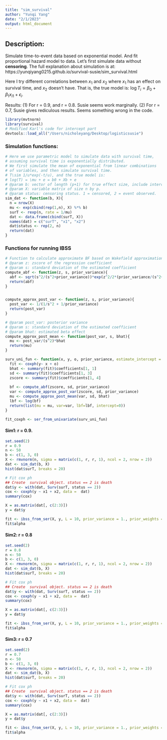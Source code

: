 ```yaml
---
title: "sim_survival"
author: "Yunqi Yang"
date: "2/1/2023"
output: html_document
---
```


## Description:
Simulate time-to-event data based on exponential model. And fit proportional hazard model to data. Let's first simulate data without **censoring**. The full explanation about simulation is at: https://yunqiyang0215.github.io/survival-susie/sim_survival.html


Here I try different correlations between $x_1$ and $x_2$ where $x_1$ has an effect on survival time, and $x_2$ doesn't have. That is, the true model is: $\log T_i = \beta_0+\beta_1x_{i1} +\epsilon_i$. 

Results: 
(1) For r = 0.9, and r = 0.8. Susie seems work marginally. 
(2) For r = 0.7, Susie gives rediculous results. Seems something wrong in the code. 
```r
library(mvtnorm)
library(survival)
# Modified Karl's code for intercept part
devtools::load_all("/Users/nicholeyang/Desktop/logisticsusie")
```

### Simulation functions:
```r
# Here we use parametric model to simulate data with survival time,
# assuming survival time is exponentially distributed. 
# We first simulate the mean of exponential from linear combinations
# of variables, and then simulate survival time. 
# T\sim 1/u*exp(-t/u), and the true model is:
# log(T) = \mu + e = b0 + Xb + e
# @param b: vector of length (p+1) for true effect size, include intercept.
# @param X: variable matrix of size n by p. 
# @param status: censoring status. 1 = censored, 2 = event observed. 
sim_dat <- function(b, X){
  n = nrow(X)
  mu <- exp(cbind(rep(1,n), X) %*% b)
  surT <- rexp(n, rate = 1/mu)
  dat <- data.frame(cbind(surT, X))
  names(dat) = c("surT", "x1", "x2")
  dat$status <- rep(2, n)
  return(dat)
}
```

### Functions for running IBSS
```r
# Function to calculate approximate BF based on Wakefield approximation
# @param z: zscore of the regression coefficient
# @param s: standard deviation of the estimated coefficient
compute_abf <- function(z, s, prior_variance){
  abf <- sqrt(s^2/(s^2+prior_variance))*exp(z^2/2*(prior_variance/(s^2+prior_variance)))
  return(abf)
}


compute_approx_post_var <- function(z, s, prior_variance){
  post_var <- 1/(1/s^2 + 1/prior_variance)
  return(post_var)
}

# @param post_var: posterior variance
# @param s: standard deviation of the estimated coefficient
# @param bhat: estimated beta effect
compute_approx_post_mean <- function(post_var, s, bhat){
  mu <- post_var/(s^2)*bhat
  return(mu)
}
```

```r
surv_uni_fun <- function(x, y, o, prior_variance, estimate_intercept = 0, ...){
  fit <- coxph(y~ x + o)
  bhat <- summary(fit)$coefficients[1, 1]
  sd <- summary(fit)$coefficients[1, 3]
  zscore <- summary(fit)$coefficients[1, 4]
  
  bf <- compute_abf(zscore, sd, prior_variance)
  var <- compute_approx_post_var(zscore, sd, prior_variance)
  mu <- compute_approx_post_mean(var, sd, bhat)
  lbf <- log(bf)
  return(list(mu = mu, var=var, lbf=lbf, intercept=0))
}

fit_coxph <- ser_from_univariate(surv_uni_fun)

```

#### Sim1: r = 0.9. 
```r
set.seed(2)
r = 0.9
n <- 50
b <- c(1, 3, 0)
X <- rmvnorm(n, sigma = matrix(c(1, r, r, 1), ncol = 2, nrow = 2))
dat <- sim_dat(b, X)
hist(dat$surT, breaks = 20)
```
```r
# Fit cox ph
## Create  survival object. status == 2 is death
dat$y <- with(dat, Surv(surT, status == 2))
cox <- coxph(y ~ x1 + x2, data =  dat)
summary(cox)
```

```r
X = as.matrix(dat[, c(2:3)])
y = dat$y

fit <- ibss_from_ser(X, y, L = 10, prior_variance = 1., prior_weights = rep(1/2, 2), tol = 1e-3, maxit = 100, estimate_intercept = TRUE, ser_function = fit_coxph)
fit$alpha
```


#### Sim2: r = 0.8 
```r
set.seed(2)
r = 0.8
n <- 50
b <- c(1, 3, 0)
X <- rmvnorm(n, sigma = matrix(c(1, r, r, 1), ncol = 2, nrow = 2))
dat <- sim_dat(b, X)
hist(dat$surT, breaks = 20)
```

```r
# Fit cox ph
## Create  survival object. status == 2 is death
dat$y <- with(dat, Surv(surT, status == 2))
cox <- coxph(y ~ x1 + x2, data =  dat)
summary(cox)
```

```r
X = as.matrix(dat[, c(2:3)])
y = dat$y

fit <- ibss_from_ser(X, y, L = 10, prior_variance = 1., prior_weights = rep(1/2, 2), tol = 1e-3, maxit = 100, estimate_intercept = TRUE, ser_function = fit_coxph)
fit$alpha
```





#### Sim3: r = 0.7
```r
set.seed(2)
r = 0.7
n <- 50
b <- c(1, 3, 0)
X <- rmvnorm(n, sigma = matrix(c(1, r, r, 1), ncol = 2, nrow = 2))
dat <- sim_dat(b, X)
hist(dat$surT, breaks = 20)
```

```r
# Fit cox ph
## Create  survival object. status == 2 is death
dat$y <- with(dat, Surv(surT, status == 2))
cox <- coxph(y ~ x1 + x2, data =  dat)
summary(cox)
```

```r
X = as.matrix(dat[, c(2:3)])
y = dat$y

fit <- ibss_from_ser(X, y, L = 10, prior_variance = 1., prior_weights = rep(1/2, 2), tol = 1e-3, maxit = 100, estimate_intercept = TRUE, ser_function = fit_coxph)
fit$alpha
```

